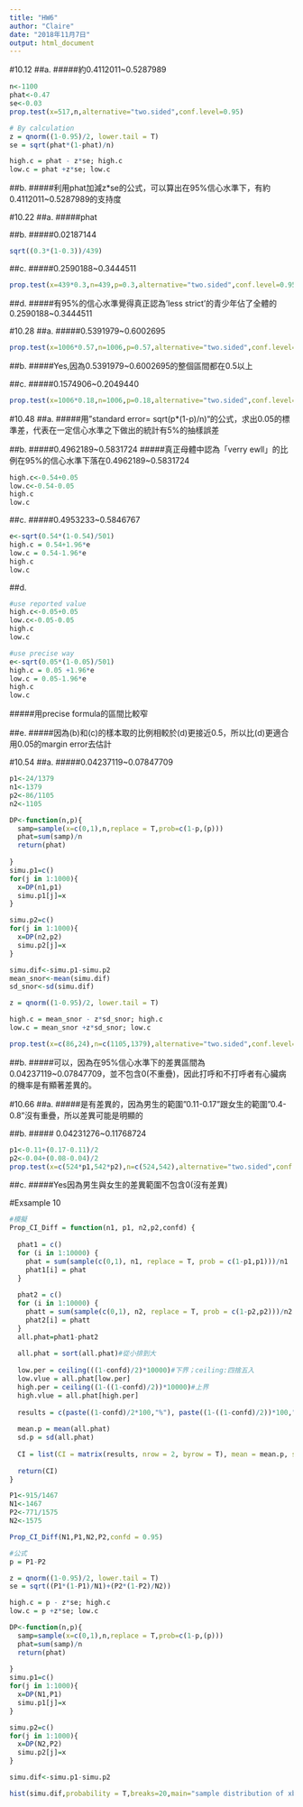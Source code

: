 ```yaml
---
title: "HW6"
author: "Claire"
date: "2018年11月7日"
output: html_document
---
```

#10.12
##a.
#####約0.4112011~0.5287989
```r
n<-1100
phat<-0.47
se<-0.03
prop.test(x=517,n,alternative="two.sided",conf.level=0.95)

# By calculation
z = qnorm((1-0.95)/2, lower.tail = T)
se = sqrt(phat*(1-phat)/n)

high.c = phat - z*se; high.c
low.c = phat +z*se; low.c
```

##b.
#####利用phat加減z*se的公式，可以算出在95%信心水準下，有約0.4112011~0.5287989的支持度

#10.22
##a.
#####phat

##b.
#####0.02187144
```r
sqrt((0.3*(1-0.3))/439)
```

##c.
#####0.2590188~0.3444511
```r
prop.test(x=439*0.3,n=439,p=0.3,alternative="two.sided",conf.level=0.95)
```

##d.
#####有95%的信心水準覺得真正認為'less strict'的青少年佔了全體的0.2590188~0.3444511


#10.28
##a.
#####0.5391979~0.6002695
```r
prop.test(x=1006*0.57,n=1006,p=0.57,alternative="two.sided",conf.level=0.95)
```

##b.
#####Yes,因為0.5391979~0.6002695的整個區間都在0.5以上

##c.
#####0.1574906~0.2049440
```r
prop.test(x=1006*0.18,n=1006,p=0.18,alternative="two.sided",conf.level=0.95)
```



#10.48
##a.
#####用"standard error= sqrt(p*(1-p)/n)"的公式，求出0.05的標準差，代表在一定信心水準之下做出的統計有5%的抽樣誤差

##b.
#####0.4962189~0.5831724
#####真正母體中認為「verry ewll」的比例在95%的信心水準下落在0.4962189~0.5831724
```r
high.c<-0.54+0.05
low.c<-0.54-0.05
high.c
low.c
```

##c.
#####0.4953233~0.5846767
```r
e<-sqrt(0.54*(1-0.54)/501)
high.c = 0.54+1.96*e
low.c = 0.54-1.96*e
high.c
low.c
```

##d.
```r
#use reported value
high.c<-0.05+0.05
low.c<-0.05-0.05
high.c
low.c
```
```r
#use precise way
e<-sqrt(0.05*(1-0.05)/501)
high.c = 0.05 +1.96*e
low.c = 0.05-1.96*e
high.c
low.c
```


#####用precise formula的區間比較窄


##e.
#####因為(b)和(c)的樣本取的比例相較於(d)更接近0.5，所以比(d)更適合用0.05的margin error去估計


#10.54
##a.
#####0.04237119~0.07847709
```r
p1<-24/1379
n1<-1379
p2<-86/1105
n2<-1105

DP<-function(n,p){
  samp=sample(x=c(0,1),n,replace = T,prob=c(1-p,(p)))
  phat=sum(samp)/n
  return(phat)
  
}
simu.p1=c()
for(j in 1:1000){
  x=DP(n1,p1)
  simu.p1[j]=x
}

simu.p2=c()
for(j in 1:1000){
  x=DP(n2,p2)
  simu.p2[j]=x
}

simu.dif<-simu.p1-simu.p2
mean_snor<-mean(simu.dif)
sd_snor<-sd(simu.dif)

z = qnorm((1-0.95)/2, lower.tail = T)

high.c = mean_snor - z*sd_snor; high.c
low.c = mean_snor +z*sd_snor; low.c
```

```r
prop.test(x=c(86,24),n=c(1105,1379),alternative="two.sided",conf.level=0.95)
```

##b.
#####可以，因為在95%信心水準下的差異區間為0.04237119~0.07847709，並不包含0(不重疊)，因此打呼和不打呼者有心臟病的機率是有顯著差異的。


#10.66
##a.
#####是有差異的，因為男生的範圍"0.11-0.17"跟女生的範圍"0.4-0.8"沒有重疊，所以差異可能是明顯的

##b.
##### 0.04231276~0.11768724
```r
p1<-0.11+(0.17-0.11)/2
p2<-0.04+(0.08-0.04)/2
prop.test(x=c(524*p1,542*p2),n=c(524,542),alternative="two.sided",conf.level=0.95)
```

##c.
#####Yes因為男生與女生的差異範圍不包含0(沒有差異)



#Exsample 10
```r
#模擬
Prop_CI_Diff = function(n1, p1, n2,p2,confd) {
  
  phat1 = c()
  for (i in 1:10000) {
    phat = sum(sample(c(0,1), n1, replace = T, prob = c(1-p1,p1)))/n1
    phat1[i] = phat
  }
  
  phat2 = c()
  for (i in 1:10000) {
    phatt = sum(sample(c(0,1), n2, replace = T, prob = c(1-p2,p2)))/n2
    phat2[i] = phatt
  }
  all.phat=phat1-phat2
  
  all.phat = sort(all.phat)#從小排到大
  
  low.per = ceiling(((1-confd)/2)*10000)#下界；ceiling:四捨五入
  low.vlue = all.phat[low.per]
  high.per = ceiling((1-((1-confd)/2))*10000)#上界
  high.vlue = all.phat[high.per]
  
  results = c(paste((1-confd)/2*100,"%"), paste((1-((1-confd)/2))*100,"%"), low.vlue, high.vlue)
  
  mean.p = mean(all.phat)
  sd.p = sd(all.phat)
  
  CI = list(CI = matrix(results, nrow = 2, byrow = T), mean = mean.p, sd = sd.p )
  
  return(CI)
}

P1<-915/1467
N1<-1467
P2<-771/1575
N2<-1575

Prop_CI_Diff(N1,P1,N2,P2,confd = 0.95)
```

```r
#公式
p = P1-P2

z = qnorm((1-0.95)/2, lower.tail = T)
se = sqrt((P1*(1-P1)/N1)+(P2*(1-P2)/N2))

high.c = p - z*se; high.c
low.c = p +z*se; low.c

```

```r
DP<-function(n,p){
  samp=sample(x=c(0,1),n,replace = T,prob=c(1-p,(p)))
  phat=sum(samp)/n
  return(phat)
  
}
simu.p1=c()
for(j in 1:1000){
  x=DP(N1,P1)
  simu.p1[j]=x
}

simu.p2=c()
for(j in 1:1000){
  x=DP(N2,P2)
  simu.p2[j]=x
}

simu.dif<-simu.p1-simu.p2

hist(simu.dif,probability = T,breaks=20,main="sample distribution of xbar by sampling",col = "rosybrown2")

```










